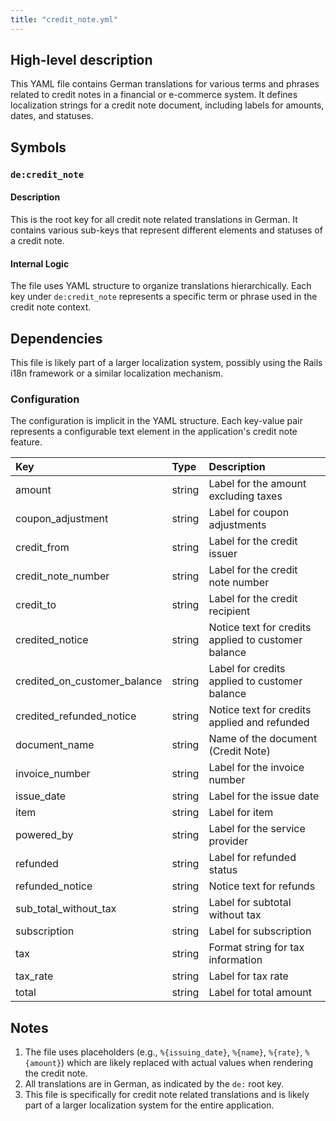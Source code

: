 ```yaml
---
title: "credit_note.yml"
---
```


## High-level description
This YAML file contains German translations for various terms and phrases related to credit notes in a financial or e-commerce system. It defines localization strings for a credit note document, including labels for amounts, dates, and statuses.

## Symbols

### `de:credit_note`
#### Description
This is the root key for all credit note related translations in German. It contains various sub-keys that represent different elements and statuses of a credit note.

#### Internal Logic
The file uses YAML structure to organize translations hierarchically. Each key under `de:credit_note` represents a specific term or phrase used in the credit note context.

## Dependencies
This file is likely part of a larger localization system, possibly using the Rails i18n framework or a similar localization mechanism.

### Configuration
The configuration is implicit in the YAML structure. Each key-value pair represents a configurable text element in the application's credit note feature.

| Key | Type | Description |
|:-------|:-----|:------------|
| amount | string | Label for the amount excluding taxes |
| coupon_adjustment | string | Label for coupon adjustments |
| credit_from | string | Label for the credit issuer |
| credit_note_number | string | Label for the credit note number |
| credit_to | string | Label for the credit recipient |
| credited_notice | string | Notice text for credits applied to customer balance |
| credited_on_customer_balance | string | Label for credits applied to customer balance |
| credited_refunded_notice | string | Notice text for credits applied and refunded |
| document_name | string | Name of the document (Credit Note) |
| invoice_number | string | Label for the invoice number |
| issue_date | string | Label for the issue date |
| item | string | Label for item |
| powered_by | string | Label for the service provider |
| refunded | string | Label for refunded status |
| refunded_notice | string | Notice text for refunds |
| sub_total_without_tax | string | Label for subtotal without tax |
| subscription | string | Label for subscription |
| tax | string | Format string for tax information |
| tax_rate | string | Label for tax rate |
| total | string | Label for total amount |

## Notes
1. The file uses placeholders (e.g., `%{issuing_date}`, `%{name}`, `%{rate}`, `%{amount}`) which are likely replaced with actual values when rendering the credit note.
2. All translations are in German, as indicated by the `de:` root key.
3. This file is specifically for credit note related translations and is likely part of a larger localization system for the entire application.